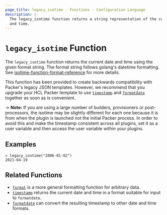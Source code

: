 ```yaml
---
page_title: legacy_isotime - Functions - Configuration Language
description: |-
  The legacy_isotime function returns a string representation of the current date
  and time.
---
```


# `legacy_isotime` Function

The `legacy_isotime` function returns the current date and time using the given format string.
The format string follows golang's datetime formatting. See
[isotime-function-format-reference](/docs/templates/legacy_json_templates/engine#isotime-function-format-reference)
for more details.

This function has been provided to create backwards compatibility with
Packer's legacy JSON templates. However, we recommend that you upgrade your
HCL Packer template to use [`timestamp`](/docs/templates/hcl_templates/functions/datetime/timestamp)
and [`formatdate`](/docs/templates/hcl_templates/functions/datetime/formatdate) together as soon as is convenient.

-> **Note:** If you are using a large number of builders, provisioners
or post-processors, the isotime may be slightly different for each one
because it is from when the plugin is launched not the initial Packer
process. In order to avoid this and make the timestamp consistent across all
plugins, set it as a user variable and then access the user variable within
your plugins.

## Examples

```shell-session
> legacy_isotime("2006-01-02")
2021-04-19
```

## Related Functions

- [`format`](/docs/templates/hcl_templates/functions/string/format) is a more general formatting function for arbitrary
data.
- [`timestamp`](/docs/templates/hcl_templates/functions/datetime/timestamp) returns the current date and time in a format
suitable for input to `formatdate`.
- [`formatdate`](/docs/templates/hcl_templates/functions/datetime/formatdate) can convert the resulting timestamp to
  other date and time formats.
